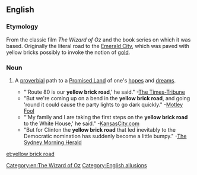 ==English==

===Etymology===
From the classic film ''The Wizard of Oz'' and the book series on which it was based.  Originally the literal road to the [[w:Emerald City|Emerald City]], which was paved with yellow bricks possibly to invoke the notion of [[gold]].

===Noun===
{{en-noun|head=[[yellow]] [[brick]] [[road]]}}

# {{idiomatic|often|humorous}} A [[proverbial]] path to a [[Promised Land]] of one's [[hope]]s and [[dream]]s.
#*"'Route 80 is our '''yellow brick road''',' he said." -[http://www.thetimes-tribune.com/site/news.cfm?newsid=19077090&BRD=2185&PAG=461&dept_id=415898&rfi= The Times-Tribune]
#*"But we're coming up on a bend in the '''yellow brick road''', and going 'round it could cause the party lights to go dark quickly." -[http://www.fool.com/investing/general/2007/12/11/the-impending-destruction-of-the-us-economy-part-1.aspx Motley Fool]
#*"'My family and I are taking the first steps on the '''yellow brick road''' to the White House,' he said." -[http://www.kansascity.com/news/columnists/steve_kraske/story/415406.html KansasCity.com]
#*"But for Clinton the '''yellow brick road''' that led inevitably to the Democratic nomination has suddenly become a little bumpy." -[http://www.smh.com.au/news/world/hillarys-mountain-gets-higher/2007/12/20/1197740468216.html The Sydney Morning Herald]

[[Category:en:The Wizard of Oz]]
[[Category:English allusions]]

[[et:yellow brick road]]